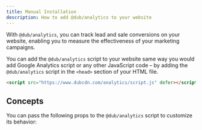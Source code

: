 ```yaml
---
title: Manual Installation
description: How to add @dub/analytics to your website
---
```



With `@dub/analytics`, you can track lead and sale conversions on your website, enabling you to measure the effectiveness of your marketing campaigns.

You can add the `@dub/analytics` script to your website same way you would add Google Analytics script or any other JavaScript code – by adding the `@dub/analytics` script in the `<head>` section of your HTML file.

```html
<script src="https://www.dubcdn.com/analytics/script.js" defer></script>
```

<ClientSideClickTrackingAddendum />

<DubClientInstallVerify />

## Concepts

You can pass the following props to the `@dub/analytics` script to customize its behavior:

<DubAnalyticsParams />
